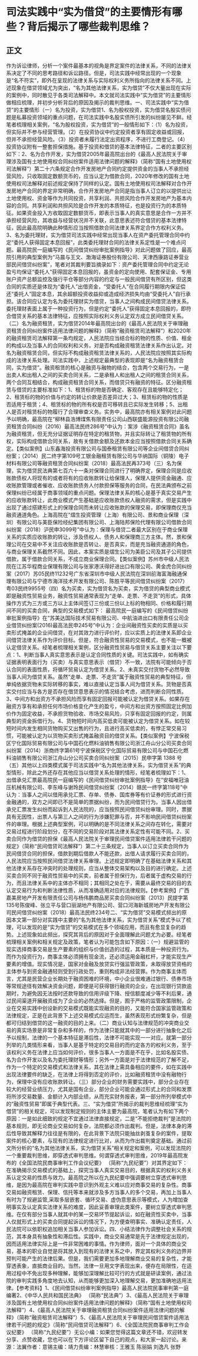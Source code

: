 # 司法实践中“实为借贷”的主要情形有哪些？背后揭示了哪些裁判思维？
## 正文
作为诉讼律师，分析一个案件最基本的视角是界定案件的法律关系，不同的法律关系决定了不同的思考路径和诉讼路径。但是，司法实践中经常出现的一个现象是“名不符实”，即外在呈现的法律关系与实际权利义务所指向的法律关系不同。上述现象在借贷领域尤为突出，“名为其他法律关系，实为借贷”不仅大量出现在实际的案例中，同时散见于各类司法解释中。本文就司法实践中“实为借贷”的主要情形做相应梳理，并初步分析背后的原因及揭示的裁判思维。一、司法实践中“实为借贷”的主要情形（一）名为投资，实为借贷1、名为股权投资，实为借贷名股实债问题是私募投资领域的重点问题，在司法实践中名股实债所引发的纠纷屡见不鲜。经笔者梳理相关案例，“名为股权投资，实为借贷”的一般情形如下：（1）名为投资，但实际并不参与经营管理。（2）在投资协议中约定投资者享有固定收益或回报，但并不承担经营风险。（3）投资者未履行法定出资程序，不进行工商登记。（4）投资协议附有一整套担保措施。基于投资和借贷的基本法律特征，二者的主要区别如下：2、名为合作开发，实为借贷2005年最高院出台的《最高人民法院关于审理涉及国有土地使用权合同纠纷案件适用法律问题的解释》（简称“国有土地使用权司法解释”）第二十六条规定合作开发房地产合同约定提供资金的当事人不承担经营风险，只收取固定数额货币的，应当认定为借款合同，2020年修改的国有土地使用权司法解释对前述规定保持了同样的认定。国有土地使用权司法解释对合作开发房地产合同的界定非常明确，合作开发房地产合同是指当事人订立的以提供出让土地使用权、资金等作为共同投资，共享利润、共担风险合作开发房地产为基本内容的合同。共享利润和共担风险是合作开发的本质特征，也是投资行为的本质特征。如果资金投入方收取固定数额货币，即表示当事人的真实意思是合作一方并不承担经营风险，其收益与经营状况并不关联，此意思表述符合借贷的基本法律特征，因此最高院明确此种情形应当按照借款合同法律关系界定合作方权利义务。3、名为委托理财，实为借贷司法实践中经常出现当事人在资产委托管理合同中约定“委托人获得固定本息回报”，此类委托理财合同的法律关系定性是一个难点问题。最高院民一庭编写的《民间借贷纠纷审批案例指导》对此问题做了回应，最高院引用的典型案例为“马晨与王文、渤海证券股份有限公司、天津西康路证券营业部民间借贷纠纷案”，笔者对其裁判要旨摘录如下：资产委托管理合同中约定无论盈亏均保证“委托人”获得固定本息回报的，虽资金的定向使用、配套保证金、专用账户资产总额监控及强行平仓等部分内容的约定与一般民间借贷有所区别，但这类合同的实质还是体现为“委托人”出借资金，“受委托人”在合同履行期限内保证偿还“委托人”固定本息，其余超额投资收益抑或造成经济损失均由“受委托人”自行承担。该合同应认定为名为委托理财实为借贷，当事人之间构成民间借贷法律关系。委托理财表面上属于一种投资行为，但是约定“委托人”获得固定本息回报的，即符合借贷关系的基本法律特征，应按照实际权利义务认定双方成立民间借贷关系。（二）名为融资租赁，实为借贷2014年最高院出台的《最高人民法院关于审理融资租赁合同纠纷案件适用法律问题的解释》（简称“融资租赁司法解释”）和2020年的融资租赁司法解释第一条均规定，人民法院应当结合标的物的性质、价值、租金的构成以及当事人的合同权利和义务，对是否构成融资租赁法律关系作出认定。对名为融资租赁合同，但实际不构成融资租赁法律关系的，人民法院应按照其实际构成的法律关系处理。司法实践中，上述规定最典型的表现即是“名为融资租赁合同，实为借贷”。融资租赁的核心是融资与融物的结合，包含两个交易行为，一是出卖人和出租人之间的买卖合同关系，二是承租人和出租人之间的租赁合同关系，两个合同互相结合，构成融资租赁合同关系，而借贷只有融资的特征。区分融资租赁与借贷的主要标准如下：1、租赁标的物是否确定、客观存在且能够特定化；2、租赁标的物的价值与约定的转让价款是否差异过大；3、租赁标的物的性质是否适用于租赁；4、租赁标的物的所有权是否可移转且已实际发生转移；5、出租人是否对租赁标的物履行了合理审查义务。实务中，最高院亦有相关案例对此问题予以明确，最高院在“柳林县浩博煤焦有限责任公司山西联盛能源投资有限公司融资租赁合同纠纷（2016）最高法民终286号”中认为：案涉《融资租赁合同》虽名为融资租赁，但无充分证据证明存在特定的租赁物，并且实际转让了租赁物的所有权，实际构成借款合同关系，故有关借款金额及还款本金应当按照借款合同关系确定。【类似案例】山东鑫海投资有限公司与国泰租赁有限公司等企业间借贷合同纠纷案；（2014）民二终字第109号工银金融租赁有限公司与华纳国际（铜陵）电子材料有限公司等融资租赁合同纠纷案（2018）最高法民再373号（三）名为保理，实为借贷民法典第七百六十一条对保理合同进行了明确界定，保理合同是应收账款债权人将现有的或者将有的应收账款转让给保理人，保理人提供资金融通、应收账款管理或者催收、应收账款债务人付款担保等服务的合同，在民法典颁布之前保理纠纷已经属于商事领域的重点问题。保理法律关系的核心是基于真实交易产生的应收账款转让，此商业模式产生基础是应收账款债权人融资的需求，但是实践中出现了通过搭建形式上的保理合同而未转让应收账款的保理交易，即保理商仅充当融资通道角色。上海高院在“熠生投资管理（上海）有限公司、景和商业保理（深圳）有限公司与美臣保险经纪集团有限公司、上海陆邦保险代理有限公司借款合同纠纷案（2018）沪民申3099号”中认为：保理与借贷二者最大区别在于商业保理关系的实质应收账款的转让，涉及债权人、债务人和保理商三方主体。然，景和保理公司在交易中不关注应收账款是否转让、是否真实，而是充当融资通道的角色，与商业保理关系截然不同。因此，本案实质是熠生公司为美臣公司及其子公司提供借款，属于借款合同关系，不成立商业保理合同。【类似案例】苏州市中级人民法院在江苏华程商业保理有限公司与张家港沃得好进出口有限公司、黄金虎合同纠纷案（2017）苏05民终11232号广东省深圳市中级人民法院在深圳前海富海融通保理有限公司与宁德市海洋技术开发有限公司、陈胜平等民间借贷纠纷案（2017）粤03民终9955号（四）名为买卖，实为借贷名为买卖，实为借贷的典型商业模式即是融资性贸易业务，融资性贸易通常表现为“走单、走票、不走货”的形式，具体操作方式为三方或三方以上主体间签订三份或三份以上标的物相同、价格和履行期间不同的买卖合同，典型的交易模式如下： 最高院民一庭编写的《民间借贷纠纷审批案例指导》在“苏美达国际技术贸易有限公司、中航油进出口有限责任公司企业借贷纠纷案(2016)最高法民申245号”中认为：企业间融资性买卖的实质是以买卖形式掩盖的企业间借贷，在对其效力进行评价时，应以实质上的法律关系即企业间借贷法律关系作为评价目标。但是，符合融资性贸易的交易模式，也不能一概被认定借贷关系。经笔者梳理相关案例，区分融资性贸易与借贷关系主要关注以下要点：1、判断当事人真实意思表示是认定合同性质的关键。司法实践中，如有确实证据表明表面行为（买卖）与真实意思表示（借贷）不一致，法院有可能倾向于否认合同的表面性质，将循环贸易认定为借贷关系。2、未真实交付货物不必然导致当事人间为借贷关系。虽然“走单、走票、不走货”属于融资性贸易的典型特征，但单纯依据货物未实际转移的事实，难以直接认定当事人间为借贷关系。货物是否真实交付应当与各方是否存在借贷意思表示的情况结合考虑，进而判断合同性质。3、中间方和出资方不承担风险而享有固定回报可能被认定为借贷关系。如果存在融资方享有和承担任何市场价格变化产生的盈亏，中间方和出资方按照固定比例加价作为固定收益，不承担货物验收、市场交易风险，只享有固定回报的约定，则属典型的资金拆借行为。4、货物短时间内高买低卖可能被认定为借贷关系。如在较短时间内发生相同货物购买又出售的行为，且进行高买低卖的，有悖正常交易习惯，可能被认定为以货物买卖形式掩盖融资目的借贷关系。【类似案例】宁波保税区宁化国际贸易有限公司与中国石化燃料油销售有限公司浙江舟山分公司买卖合同纠纷案（2014）浙商终字第61号宁波保税区宁化国际贸易有限公司与中国石化燃料油销售有限公司浙江舟山分公司买卖合同纠纷案（2015）民申字第 1388 号（五）其他以上四类模式属于司法实践中“名为其他法律关系，实为借贷关系”的典型情形，除此之外还存在其他应当以借贷关系处理的情形，经笔者梳理如下：1、出借承兑汇票最高院民一庭编写的《民间借贷纠纷审批案例指导》在“安福唯冠油压机械有限公司、李东峰与谢玲民间借贷纠纷案（2014）赣民一终字第118号”中认为：当事人之间以借用承兑汇票、存单、债券、国库券等有价证券的形式进行资金融通的，双方之间即已不是简单的票据纠纷，而为民间借贷行为。当事人因出借承兑汇票发生纠纷而起诉到人民法院的，应当按照民间借贷纠纷审理。同时，票据具有无因性，出票人与第三人之间的行为涉嫌犯罪与否，并不影响民间借贷纠纷案件的审理。根据上述典型案例，可以明确的是不同法律关系之间存在转化，需要对交易过程进行阶段划分，在不同的交易阶段对其法律关系定性有可能不同。2、买卖合同作为借贷的担保《最高人民法院关于审理民间借贷案件适用法律若干问题的规定》（简称“民间借贷司法解释”）第二十三条规定，当事人以订立买卖合同作为民间借贷合同的担保，借款到期后借款人不能还款，出借人请求履行买卖合同的，人民法院应当按照民间借贷法律关系审理。上述规定即明确了在基础法律关系和其他法律关系存在冲突时的处理规则，应当从整体交易架构以及目的进行确定。上述买卖合同不同于融资性贸易中的买卖，前者属于担保行为，后者属于虚构交易的行为，而且法律关系中的主体亦不相同；其相同之处在于，需要从最终交易的目的去认定交易行为和判断法律性质，从而准确适用对应的法律规则。【参考案例】广西嘉美房地产开发有限责任公司与杨伟鹏商品房买卖合同纠纷案（2013）民提字第135号陈俊峰、张立平与营口丽湖地产有限公司、营口河海新城房地产开发有限公司民间借贷纠纷案（2018）最高法民终234号二、“实为借贷”交易模式频出的原因本文第一部分对实践中主要的“名为其他法律关系，实为借贷关系”模式予以了梳理，可以发现的是“实为借贷”的交易模式在多个领域应用，而且有愈显复杂的趋势。上述现象如此频出，探究其背后的原因对于全面理解此问题尤为必要。经笔者梳理相关案例和相关规定及政策，笔者认为可能包含如下原因：（一）规避监管的现实选择商事交易是生产要素的组织与价值创造的过程，其本质是一种投资行为。而作为投资行为，商事主体必须拥有现金流，还必须运用金融杠杆，才能实现生产要素的增值。现实情况是，国家对金融及放贷实行强监管政策，未取得放贷资格的主体参与到资金融通轻则受到行政处罚，重则构成非法经营罪。作为商事主体而言，尤其是民营企业长期处于融资困难的环境，中小企业很难通过银行、债券市场等常规途径有效解决资金问题，即便是可获得银行融资的企业，在出现银行贷款逾期时，为避免因无法按时还款导致的信用评级下降、授信额度减少等不利后果，通过民间渠道开展融资成为了企业的必然选择。但是，囿于严格的监管政策限制，企业在交易实践中创设新的交易模式既能实现融资的目的，又能符合国家监管政策和法律规定，正是在此背景下上述交易模式应运而生，虽然表现形式纷繁复杂，但是都可归结到借贷的这一融资的目的上来。（二）商业认知与法律规范的冲突商业交易的真实场景是非常复杂和多样的，作为法律只能就其中的一部分进行抽象化之后予以规制，法律的一个基本特征是滞后性，法律不可能实现一一对应。就第一部分列举的几类情形来看，当事人是基于特定的交易目的而约定各方的权利义务，至于该权利义务在法律上应当如何评价，很多当事人一方面是不在乎，比如名股实债、名为合作开发以及名为委托理财等情形；另外一方面是对于法律规范的了解不足，作为一个特定的交易模式和法律关系，其在法律上需具备相应的要件，如在实践中出现法律要件的缺乏，在法律上将得到否定的评价，比如融资租赁中没有融物行为，保理中没有应收账款转让。（三）部分企业的财务需要实践中，部分企业存在较大的经营业绩压力，尤其是国有企业，部分企业可能会通过形式上的合同和发票将所涉交易数量、金额计入内部业绩，从而充实财务报表，第一部分所列举模式中的“融资性贸易”即属于典型代表。三、“实为借贷”所揭示的裁判思维经梳理“实为借贷”的相关规定，可以发现制定规则的主体主要为最高院，笔者认为有如下两个原因：一是如此细致的规定不宜通过法律直接规定，二是“不能拒绝裁判”是法院的基本规则，即无论商业交易如何复杂，法院都必须作出裁判。但是，法律本身的滞后性导致其解释力往往是有限的，在此背景下法院只能抽丝剥茧复杂的案件，提取案件的核心要素，与现有的法律规定进行比对，从而为作出裁判奠定基础。通过前文所分析的“名为其他法律关系，实为借贷关系”相关规定和案例，可以发现法院的一个重要裁判思维，即穿透式审判思维。何谓穿透式审判思维，2019年最高院发布的《全国法院民商事审判工作会议纪要》 （简称“九民纪要”）对其界定如下：在准确揭示交易模式的基础上，探究当事人真实交易目的，根据真实的权利义务关系认定交易的性质与效力。最高院之所以在九民纪要中强调要树立穿透式审判思维，是因为最高院在审判实践中意识到外观主义难以应对商事交易的复杂性。商事交易如融资租赁、保理、信托等本来就涉及多方当事人的多个交易，再加上当事人有时为了规避监管,采取多层嵌套、循环交易、虚伪意思表示等模式，人为增加查明事实及认定真实法律关系的难度，因此妥善审理此类案件，要树立穿透式审判思维。在仅有部分当事人就其中的某一交易环节提起诉讼，如在融资性买卖中，当事人仅就形式上的买卖合同提起诉讼的情况下，为方便查明事实、准确认定责任，人民法院可以依职权追加相关当事人参加诉讼。四、小结法律作为调整社会关系的规范，其本身具有抽象性和滞后性。实践中，商业交易通常是先于法律规定出现的，因而适用法律实际上是一件非常困难的事情。作为律师，面对一个具体的商业交易，基本的职业自觉是将其放入到现有的法律关系之中，界定其权利义务的边界并预判可能产生的法律后果。但是，我们需要更加多地理解商业交易的复杂性，才能穿透表象，直抵商业目的。当然，法律一旦用文字表现出来，便存在局限性，在适用过程中不免出现多种理解，能够加深理解比较可行的方式就是研读案例，通过法院的审判实践多角度地去认知，从而能够更加深入地理解交易，更加准确地适用法律。【参考资料】1、《民间借贷纠纷审判案例指导》最高人民法院民事审判第一庭编著2、《中华人民共和国民法典》 （简称“民法典”）3、《最高人民法院关于审理涉及国有土地使用权合同纠纷案件适用法律问题的解释》（简称“国有土地使用权司法解释”）4、《最高人民法院关于审理融资租赁合同纠纷案件适用法律问题的解释》（简称“融资租赁司法解释”）5、《最高人民法院关于审理民间借贷案件适用法律若干问题的规定》（简称“民间借贷司法解释”）6、《全国法院民商事审判工作会议纪要》 （简称“九民纪要”）无讼小编：如果您觉得这篇文章还不错，欢迎转发分享、点赞收藏，您也可以在下方评论区留下自己的观点，和大家一起讨论。来源：法翼作者：意锡主编：靖力责编：林慧审核：王雅玉 陈丽娟 刘逸凡 张野